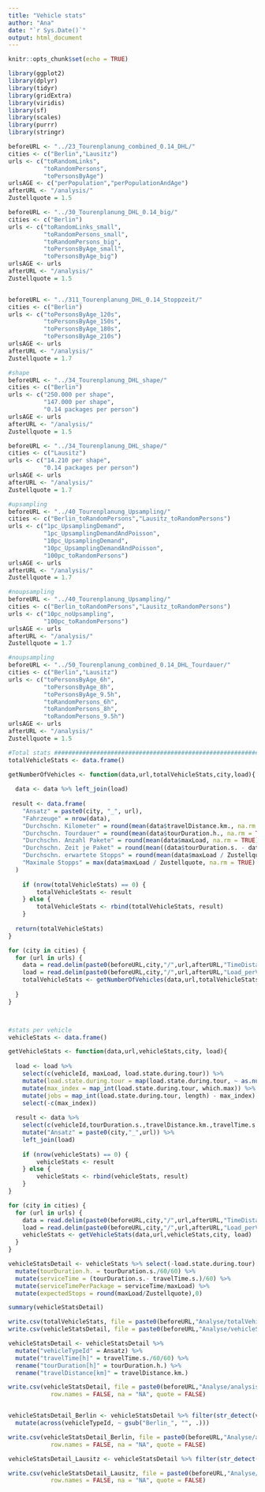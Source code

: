 ---
title: "Vehicle stats"
author: "Ana"
date: "`r Sys.Date()`"
output: html_document
---

```{r setup, include=FALSE}
knitr::opts_chunk$set(echo = TRUE)
```

```{r}
library(ggplot2)
library(dplyr)
library(tidyr)
library(gridExtra)
library(viridis)
library(sf)
library(scales)
library(purrr)
library(stringr)
```

```{r}
beforeURL <- "../23_Tourenplanung_combined_0.14_DHL/"
cities <- c("Berlin","Lausitz")
urls <- c("toRandomLinks",
          "toRandomPersons",
          "toPersonsByAge")
urlsAGE <- c("perPopulation","perPopulationAndAge")
afterURL <- "/analysis/"
Zustellquote = 1.5

beforeURL <- "../30_Tourenplanung_DHL_0.14_big/"
cities <- c("Berlin")
urls <- c("toRandomLinks_small",
          "toRandomPersons_small",
          "toRandomPersons_big",
          "toPersonsByAge_small",
          "toPersonsByAge_big")
urlsAGE <- urls
afterURL <- "/analysis/"
Zustellquote = 1.5


beforeURL <- "../311_Tourenplanung_DHL_0.14_Stoppzeit/"
cities <- c("Berlin")
urls <- c("toPersonsByAge_120s",
          "toPersonsByAge_150s",
          "toPersonsByAge_180s",
          "toPersonsByAge_210s")
urlsAGE <- urls
afterURL <- "/analysis/"
Zustellquote = 1.7

#shape
beforeURL <- "../34_Tourenplanung_DHL_shape/"
cities <- c("Berlin")
urls <- c("250.000 per shape",
          "147.000 per shape",
          "0.14 packages per person")
urlsAGE <- urls
afterURL <- "/analysis/"
Zustellquote = 1.5

beforeURL <- "../34_Tourenplanung_DHL_shape/"
cities <- c("Lausitz")
urls <- c("14.210 per shape",
          "0.14 packages per person")
urlsAGE <- urls
afterURL <- "/analysis/"
Zustellquote = 1.7

#upsampling
beforeURL <- "../40_Tourenplanung_Upsampling/"
cities <- c("Berlin_toRandomPersons","Lausitz_toRandomPersons")
urls <- c("1pc_UpsamplingDemand",
          "1pc_UpsamplingDemandAndPoisson",
          "10pc_UpsamplingDemand",
          "10pc_UpsamplingDemandAndPoisson",
          "100pc_toRandomPersons")
urlsAGE <- urls
afterURL <- "/analysis/"
Zustellquote = 1.7

#noupsampling
beforeURL <- "../40_Tourenplanung_Upsampling/"
cities <- c("Berlin_toRandomPersons","Lausitz_toRandomPersons")
urls <- c("10pc_noUpsampling",
          "100pc_toRandomPersons")
urlsAGE <- urls
afterURL <- "/analysis/"
Zustellquote = 1.7

#noupsampling
beforeURL <- "../50_Tourenplanung_combined_0.14_DHL_Tourdauer/"
cities <- c("Berlin","Lausitz")
urls <- c("toPersonsByAge_6h",
          "toPersonsByAge_8h",
          "toPersonsByAge_9.5h",
          "toRandomPersons_6h",
          "toRandomPersons_8h",
          "toRandomPersons_9.5h")
urlsAGE <- urls
afterURL <- "/analysis/"
Zustellquote = 1.5


```

```{r}
#Total stats ######################################################################
totalVehicleStats <- data.frame()

getNumberOfVehicles <- function(data,url,totalVehicleStats,city,load){
  
  data <- data %>% left_join(load)
  
 result <- data.frame(
    "Ansatz" = paste0(city, "_", url),
    "Fahrzeuge" = nrow(data),
    "Durchschn. Kilometer" = round(mean(data$travelDistance.km., na.rm = TRUE), 2),
    "Durchschn. Tourdauer" = round(mean(data$tourDuration.h., na.rm = TRUE), 2),
    "Durchschn. Anzahl Pakete" = round(mean(data$maxLoad, na.rm = TRUE), 2),
    "Durchschn. Zeit je Paket" = round(mean((data$tourDuration.s. - data$travelTime.s.) / data$maxLoad, na.rm = TRUE), 2),
    "Durchschn. erwartete Stopps" = round(mean(data$maxLoad / Zustellquote, na.rm = TRUE), 2),
    "Maximale Stopps" = max(data$maxLoad / Zustellquote, na.rm = TRUE)
  )
  
    if (nrow(totalVehicleStats) == 0) {
        totalVehicleStats <- result
    } else {
        totalVehicleStats <- rbind(totalVehicleStats, result)
    }
  
  return(totalVehicleStats)
}

for (city in cities) {
  for (url in urls) {
    data = read.delim(paste0(beforeURL,city,"/",url,afterURL,"TimeDistance_perVehicle.csv"), header = TRUE, sep = ";")
    load = read.delim(paste0(beforeURL,city,"/",url,afterURL,"Load_perVehicle.csv"), header = TRUE, sep = ";")
    totalVehicleStats <- getNumberOfVehicles(data,url,totalVehicleStats,city,load)
    
  }
}



#stats per vehicle
vehicleStats <- data.frame()

getVehicleStats <- function(data,url,vehicleStats,city, load){
  
  load <- load %>%
    select(c(vehicleId, maxLoad, load.state.during.tour)) %>%
    mutate(load.state.during.tour = map(load.state.during.tour, ~ as.numeric(unlist(strsplit(gsub("\\[|\\]", "", .x), ","))))) %>%
    mutate(max_index = map_int(load.state.during.tour, which.max)) %>%
    mutate(jobs = map_int(load.state.during.tour, length) - max_index) %>%
    select(-c(max_index))
  
  result <- data %>% 
    select(c(vehicleId,tourDuration.s.,travelDistance.km.,travelTime.s.)) %>%
    mutate("Ansatz" = paste0(city,"_",url)) %>%
    left_join(load)
  
    if (nrow(vehicleStats) == 0) {
        vehicleStats <- result
    } else {
        vehicleStats <- rbind(vehicleStats, result)
    }
}

for (city in cities) {
  for (url in urls) {
    data = read.delim(paste0(beforeURL,city,"/",url,afterURL,"TimeDistance_perVehicle.csv"), header = TRUE, sep = ";")
    load = read.delim(paste0(beforeURL,city,"/",url,afterURL,"Load_perVehicle.csv"), header = TRUE, sep = ";")
    vehicleStats <- getVehicleStats(data,url,vehicleStats,city, load)
  }
}

vehicleStatsDetail <- vehicleStats %>% select(-load.state.during.tour) %>%
  mutate(tourDuration.h. = tourDuration.s./60/60) %>% 
  mutate(serviceTime = (tourDuration.s.- travelTime.s.)/60) %>%
  mutate(serviceTimePerPackage = serviceTime/maxLoad) %>%
  mutate(expectedStops = round(maxLoad/Zustellquote),0) 

summary(vehicleStatsDetail)

write.csv(totalVehicleStats, file = paste0(beforeURL,"Analyse/totalVehicleStats.csv"), row.names = FALSE, na = "NA", quote = TRUE)
write.csv(vehicleStatsDetail, file = paste0(beforeURL,"Analyse/vehicleStats.csv"), row.names = FALSE, na = "NA", quote = TRUE)

vehicleStatsDetail <- vehicleStatsDetail %>% 
  mutate("vehicleTypeId" = Ansatz) %>%
  mutate("travelTime[h]" = travelTime.s./60/60) %>%
  rename("tourDuration[h]" = tourDuration.h.) %>%
  rename("travelDistance[km]" = travelDistance.km.)

write.csv(vehicleStatsDetail, file = paste0(beforeURL,"Analyse/analysis/TimeDistance_perVehicle.csv"), 
            row.names = FALSE, na = "NA", quote = FALSE)


vehicleStatsDetail_Berlin <- vehicleStatsDetail %>% filter(str_detect(vehicleTypeId, "Berlin")) %>% 
  mutate(across(vehicleTypeId, ~ gsub("Berlin_", "", .)))

write.csv(vehicleStatsDetail_Berlin, file = paste0(beforeURL,"Analyse/analysis/TimeDistance_perVehicle_Berlin.csv"), 
            row.names = FALSE, na = "NA", quote = FALSE)

vehicleStatsDetail_Lausitz <- vehicleStatsDetail %>% filter(str_detect(vehicleTypeId, "Lausitz"))

write.csv(vehicleStatsDetail_Lausitz, file = paste0(beforeURL,"Analyse/analysis/TimeDistance_perVehicle_Lausitz.csv"), 
            row.names = FALSE, na = "NA", quote = FALSE)

```

